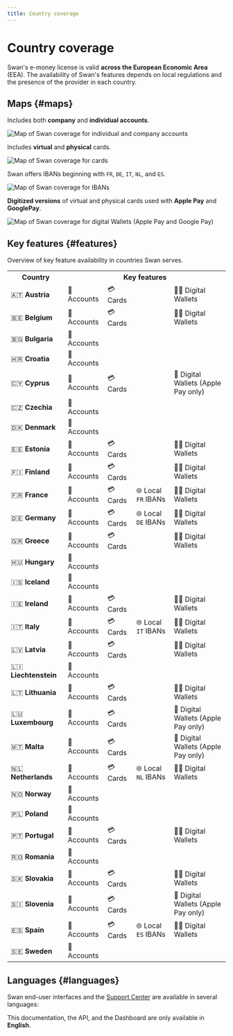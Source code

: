 ```yaml
---
title: Country coverage
---
```


# Country coverage

Swan's e-money license is valid **across the European Economic Area** (EEA).
The availability of Swan's features depends on local regulations and the presence of the provider in each country.

## Maps {#maps}

<Tabs>
  <TabItem value="accounts" label="🔐 Accounts" default>
    <div>
        <p>Includes both <b>company</b> and <b>individual accounts</b>.</p>
        <img src={require("../../images/partnership/countries/coverage-accounts.png").default} alt="Map of Swan coverage for individual and company accounts" />
    </div>
  </TabItem>
  <TabItem value="cards" label="💳 Cards">
    <div>
        <p>Includes <b>virtual</b> and <b>physical</b> cards.</p>
        <img src={require("../../images/partnership/countries/coverage-cards.png").default} alt="Map of Swan coverage for cards" />
  </div>
  </TabItem>
  <TabItem value="local-ibans" label="🌐 Local IBANs">
    <div>
        <p>Swan offers IBANs beginning with <code>FR</code>, <code>DE</code>, <code>IT</code>, <code>NL</code>, and <code>ES</code>.</p>
        <img src={require("../../images/partnership/countries/coverage-ibans.png").default} alt="Map of Swan coverage for IBANs" />
  </div>
  </TabItem>
  <TabItem value="wallets" label="🍏🤖 Digital Wallets">
    <div>
        <p><b>Digitized versions</b> of virtual and physical cards used with <b>Apple Pay</b> and <b>GooglePay</b>.</p>
        <img src={require("../../images/partnership/countries/coverage-wallets.png").default} alt="Map of Swan coverage for digital Wallets (Apple Pay and Google Pay)" />
  </div>
  </TabItem>
</Tabs>

## Key features {#features}

Overview of key feature availability in countries Swan serves.

<table>
  <tr>
    <th>Country</th>
    <th colspan="4">Key features</th>
  </tr>
  <tr>
    <td>🇦🇹 <b>Austria</b></td>
    <td>🔐 Accounts</td>
    <td>💳 Cards</td>
    <td></td>
    <td>🍏🤖 Digital Wallets</td>
  </tr>
  <tr>
    <td>🇧🇪 <b>Belgium</b></td>
    <td>🔐 Accounts</td>
    <td>💳 Cards</td>
    <td></td>
    <td>🍏🤖 Digital Wallets</td>
  </tr>
  <tr>
    <td>🇧🇬 <b>Bulgaria</b></td>
    <td>🔐 Accounts</td>
    <td></td>
    <td></td>
    <td></td>
  </tr>
  <tr>
    <td>🇭🇷 <b>Croatia</b></td>
    <td>🔐 Accounts</td>
    <td></td>
    <td></td>
    <td></td>
  </tr>
  <tr>
    <td>🇨🇾 <b>Cyprus</b></td>
    <td>🔐 Accounts</td>
    <td>💳 Cards</td>
    <td></td>
    <td>🍏 Digital Wallets (Apple Pay only)</td>
  </tr>
  <tr>
    <td>🇨🇿 <b>Czechia</b></td>
    <td>🔐 Accounts</td>
    <td></td>
    <td></td>
    <td></td>
  </tr>
  <tr>
    <td>🇩🇰 <b>Denmark</b></td>
    <td>🔐 Accounts</td>
    <td></td>
    <td></td>
    <td></td>
  </tr>
  <tr>
    <td>🇪🇪 <b>Estonia</b></td>
    <td>🔐 Accounts</td>
    <td>💳 Cards</td>
    <td></td>
    <td>🍏🤖 Digital Wallets</td>
  </tr>
  <tr>
    <td>🇫🇮 <b>Finland</b></td>
    <td>🔐 Accounts</td>
    <td>💳 Cards</td>
    <td></td>
    <td>🍏🤖 Digital Wallets</td>
  </tr>
  <tr>
    <td>🇫🇷 <b>France</b></td>
    <td>🔐 Accounts</td>
    <td>💳 Cards</td>
    <td>🌐 Local <code>FR</code> IBANs</td>
    <td>🍏🤖 Digital Wallets</td>
  </tr>
  <tr>
    <td>🇩🇪 <b>Germany</b></td>
    <td>🔐 Accounts</td>
    <td>💳 Cards</td>
    <td>🌐 Local <code>DE</code> IBANs</td>
    <td>🍏🤖 Digital Wallets</td>
  </tr>
  <tr>
    <td>🇬🇷 <b>Greece</b></td>
    <td>🔐 Accounts</td>
    <td>💳 Cards</td>
    <td></td>
    <td>🍏🤖 Digital Wallets</td>
  </tr>
  <tr>
    <td>🇭🇺 <b>Hungary</b></td>
    <td>🔐 Accounts</td>
    <td></td>
    <td></td>
    <td></td>
  </tr>
  <tr>
    <td>🇮🇸 <b>Iceland</b></td>
    <td>🔐 Accounts</td>
    <td></td>
    <td></td>
    <td></td>
  </tr>
  <tr>
    <td>🇮🇪 <b>Ireland</b></td>
    <td>🔐 Accounts</td>
    <td>💳 Cards</td>
    <td></td>
    <td>🍏🤖 Digital Wallets</td>
  </tr>
  <tr>
    <td>🇮🇹 <b>Italy</b></td>
    <td>🔐 Accounts</td>
    <td>💳 Cards</td>
    <td>🌐 Local <code>IT</code> IBANs</td>
    <td>🍏🤖 Digital Wallets</td>
  </tr>
  <tr>
    <td>🇱🇻 <b>Latvia</b></td>
    <td>🔐 Accounts</td>
    <td>💳 Cards</td>
    <td></td>
    <td>🍏🤖 Digital Wallets</td>
  </tr>
  <tr>
    <td>🇱🇮 <b>Liechtenstein</b></td>
    <td>🔐 Accounts</td>
    <td></td>
    <td></td>
    <td></td>
  </tr>
  <tr>
    <td>🇱🇹 <b>Lithuania</b></td>
    <td>🔐 Accounts</td>
    <td>💳 Cards</td>
    <td></td>
    <td>🍏🤖 Digital Wallets</td>
  </tr>
  <tr>
    <td>🇱🇺 <b>Luxembourg</b></td>
    <td>🔐 Accounts</td>
    <td>💳 Cards</td>
    <td></td>
    <td>🍏 Digital Wallets (Apple Pay only)</td>
  </tr>
  <tr>
    <td>🇲🇹 <b>Malta</b></td>
    <td>🔐 Accounts</td>
    <td>💳 Cards</td>
    <td></td>
    <td>🍏 Digital Wallets (Apple Pay only)</td>
  </tr>
  <tr>
    <td>🇳🇱 <b>Netherlands</b></td>
    <td>🔐 Accounts</td>
    <td>💳 Cards</td>
    <td>🌐 Local <code>NL</code> IBANs</td>
    <td>🍏🤖 Digital Wallets</td>
  </tr>
  <tr>
    <td>🇳🇴 <b>Norway</b></td>
    <td>🔐 Accounts</td>
    <td></td>
    <td></td>
    <td></td>
  </tr>
  <tr>
    <td>🇵🇱 <b>Poland</b></td>
    <td>🔐 Accounts</td>
    <td></td>
    <td></td>
    <td></td>
  </tr>
  <tr>
    <td>🇵🇹 <b>Portugal</b></td>
    <td>🔐 Accounts</td>
    <td>💳 Cards</td>
    <td></td>
    <td>🍏🤖 Digital Wallets</td>
  </tr>
  <tr>
    <td>🇷🇴 <b>Romania</b></td>
    <td>🔐 Accounts</td>
    <td></td>
    <td></td>
    <td></td>
  </tr>
  <tr>
    <td>🇸🇰 <b>Slovakia</b></td>
    <td>🔐 Accounts</td>
    <td>💳 Cards</td>
    <td></td>
    <td>🍏🤖 Digital Wallets</td>
  </tr>
  <tr>
    <td>🇸🇮 <b>Slovenia</b></td>
    <td>🔐 Accounts</td>
    <td>💳 Cards</td>
    <td></td>
    <td>🍏 Digital Wallets (Apple Pay only)</td>
  </tr>
  <tr>
    <td>🇪🇸 <b>Spain</b></td>
    <td>🔐 Accounts</td>
    <td>💳 Cards</td>
    <td>🌐 Local <code>ES</code> IBANs</td>
    <td>🍏🤖 Digital Wallets</td>
  </tr>
  <tr>
    <td>🇸🇪 <b>Sweden</b></td>
    <td>🔐 Accounts</td>
    <td></td>
    <td></td>
    <td></td>
  </tr>
</table>

## Languages {#languages}

Swan end-user interfaces and the [Support Center](https://support.swan.io/hc/en-150) are available in several languages:


<Languages />

This documentation, the API, and the Dashboard are only available in **English**.